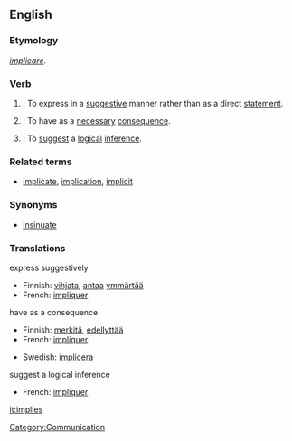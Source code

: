 ==English==

===Etymology===
{{L.}} ''[[implicare]]''.

===Verb===
{{en-infl-reg-consonant-y|impl|y|}}

# {{transitive}}: To express in a [[suggestive]] manner rather than as a direct [[statement]].
# {{transitive}}: To have as a [[necessary]] [[consequence]].
# {{transitive}}: To [[suggest]] a [[logical]] [[inference]].

===Related terms===
*[[implicate]], [[implication]], [[implicit]]

===Synonyms===
*[[insinuate]]

===Translations===
;express suggestively
{{top}}
*Finnish: [[vihjata]], [[antaa]] [[ymmärtää]]
*French: [[impliquer]]
{{mid}}
{{bottom}}

;have as a consequence
{{top}}
*Finnish:  [[merkitä]], [[edellyttää]]
*French: [[impliquer]]
{{mid}}
*Swedish: [[implicera]]
{{bottom}}

;suggest a logical inference
{{top}}
*French: [[impliquer]]
{{mid}}
{{bottom}}

[[Category:Communication]]

[[it:implies]]